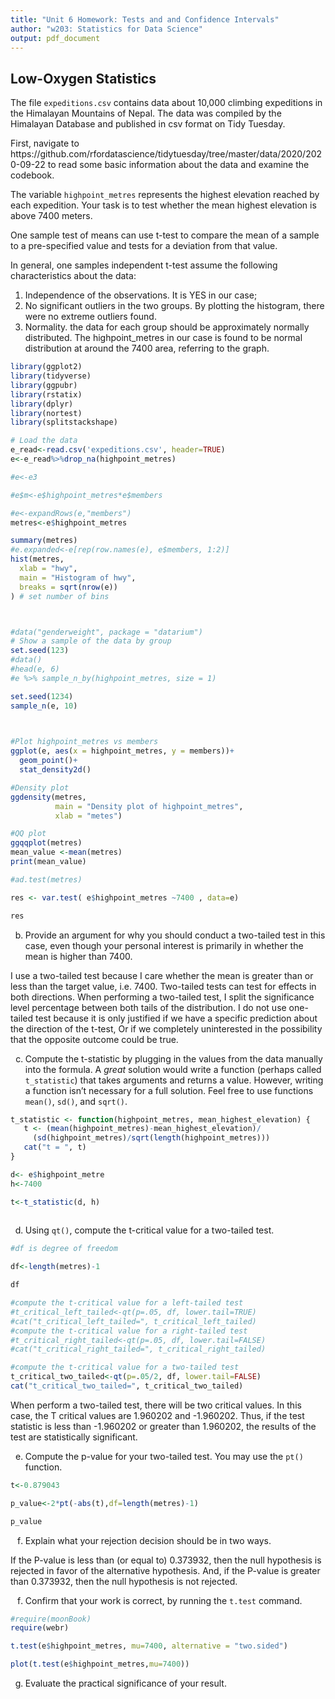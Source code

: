 ```yaml
---
title: "Unit 6 Homework: Tests and and Confidence Intervals"
author: "w203: Statistics for Data Science"
output: pdf_document
---
```


\newcommand{\E}{\text{E}}
\newcommand{\V}{\text{V}}
\newcommand{\R}{\mathbb{R}}
\newcommand{\Cov}{\mathbb{\text{Cov}}}


## Low-Oxygen Statistics

The file `expeditions.csv` contains data about 10,000 climbing expeditions in the Himalayan Mountains of Nepal.  The data was compiled by the Himalayan Database and published in csv format on Tidy Tuesday.

First, navigate to https://github.com/rfordatascience/tidytuesday/tree/master/data/2020/2020-09-22 to read some basic information about the data and examine the codebook.

The variable `highpoint_metres` represents the highest elevation reached by each expedition.  Your task is to test whether the mean highest elevation is above 7400 meters.

\textbf{a. Using the documentation about the data, your background knowledge, and the data itself, assess whether the assumptions underlying a valid t-test are met. If plots are useful to make this argument, include them; if numeric statements are useful to make this argument, use them. } 


\textbf{Answer}

One sample test of means can use t-test to compare the mean of a sample to a pre-specified value and tests for a deviation from that value. 
 
In general, one samples independent t-test assume the following characteristics about the data:

(1) Independence of the observations. It is YES in our case;
(2) No significant outliers in the two groups. By plotting the histogram, there were no extreme outliers found.
(3) Normality. the data for each group should be approximately normally distributed. The highpoint_metres in our case is found to be normal distribution at around the 7400 area, referring to the graph.   


```r

library(ggplot2)
library(tidyverse)
library(ggpubr)
library(rstatix)
library(dplyr)
library(nortest)
library(splitstackshape)

# Load the data
e_read<-read.csv('expeditions.csv', header=TRUE)
e<-e_read%>%drop_na(highpoint_metres)

#e<-e3

#e$m<-e$highpoint_metres*e$members

#e<-expandRows(e,"members")
metres<-e$highpoint_metres

summary(metres)
#e.expanded<-e[rep(row.names(e), e$members, 1:2)]
hist(metres,
  xlab = "hwy",
  main = "Histogram of hwy",
  breaks = sqrt(nrow(e))
) # set number of bins



#data("genderweight", package = "datarium")
# Show a sample of the data by group
set.seed(123)
#data()
#head(e, 6)
#e %>% sample_n_by(highpoint_metres, size = 1)

set.seed(1234)
sample_n(e, 10)

 

#Plot highpoint_metres vs members 
ggplot(e, aes(x = highpoint_metres, y = members))+
  geom_point()+
  stat_density2d()

#Density plot
ggdensity(metres, 
          main = "Density plot of highpoint_metres",
          xlab = "metes")

#QQ plot
ggqqplot(metres)
mean_value <-mean(metres)
print(mean_value)

#ad.test(metres)

res <- var.test( e$highpoint_metres ~7400 , data=e)

res

```


b. Provide an argument for why you should conduct a two-tailed test in this case, even though your personal interest is primarily in whether the mean is higher than 7400.

I use a two-tailed test because I care whether the mean is greater than or less than the target value, i.e. 7400. Two-tailed tests can test for effects in both directions. When performing a two-tailed test, I split the significance level percentage between both tails of the distribution.
I do not use one-tailed test because it is only justified if we have a specific prediction about the direction of the t-test,  Or if we completely uninterested in the possibility that the opposite outcome could be true.



c. Compute the t-statistic by plugging in the values from the data manually into the formula. A _great_ solution would write a function (perhaps called `t_statistic`) that takes arguments and returns a value. However, writing a function isn't necessary for a full solution. Feel free to use functions `mean()`, `sd()`, and `sqrt()`.


```r
t_statistic <- function(highpoint_metres, mean_highest_elevation) {
   t <- (mean(highpoint_metres)-mean_highest_elevation)/
     (sd(highpoint_metres)/sqrt(length(highpoint_metres)))
   cat("t = ", t)
}

d<- e$highpoint_metre
h<-7400

t<-t_statistic(d, h)
 
```



d. Using `qt()`, compute the t-critical value for a two-tailed test.

```r
#df is degree of freedom

df<-length(metres)-1

df

#compute the t-critical value for a left-tailed test
#t_critical_left_tailed<-qt(p=.05, df, lower.tail=TRUE)
#cat("t_critical_left_tailed=", t_critical_left_tailed)
#compute the t-critical value for a right-tailed test
#t_critical_right_tailed<-qt(p=.05, df, lower.tail=FALSE)
#cat("t_critical_right_tailed=", t_critical_right_tailed)

#compute the t-critical value for a two-tailed test
t_critical_two_tailed<-qt(p=.05/2, df, lower.tail=FALSE)
cat("t_critical_two_tailed=", t_critical_two_tailed)


```
When perform a two-tailed test, there will be two critical values. In this case, the T critical values are 1.960202 and -1.960202. Thus, if the test statistic is less than -1.960202 or greater than 1.960202, the results of the test are statistically significant.




e. Compute the p-value for your two-tailed test.  You may use the `pt()` function.

```r
t<-0.879043

p_value<-2*pt(-abs(t),df=length(metres)-1)

p_value

```

f. Explain what your rejection decision should be in two ways.


If the P-value is less than (or equal to) 0.373932, then the null hypothesis is rejected in favor of the alternative hypothesis. And, if the P-value is greater than 0.373932, then the null hypothesis is not rejected.



f. Confirm that your work is correct, by running the `t.test` command.


```r
#require(moonBook)
require(webr)

t.test(e$highpoint_metres, mu=7400, alternative = "two.sided") 

plot(t.test(e$highpoint_metres,mu=7400))

```

g. Evaluate the practical significance of your result.

